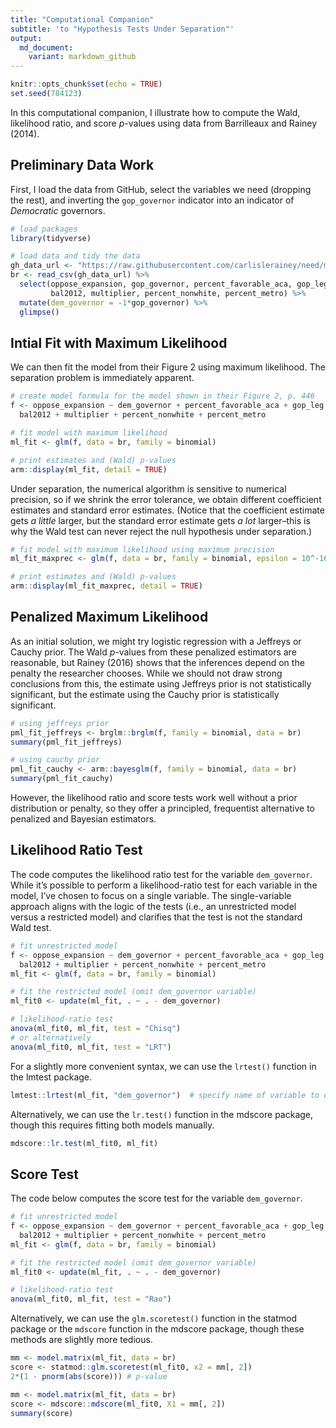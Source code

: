 ```yaml
---
title: "Computational Companion"
subtitle: 'to "Hypothesis Tests Under Separation"'
output:
  md_document:
    variant: markdown_github
---
```


```r
knitr::opts_chunk$set(echo = TRUE)
set.seed(784123)
```

In this computational companion, I illustrate how to compute the Wald, likelihood ratio, and score $p$-values using data from Barrilleaux and Rainey (2014).

## Preliminary Data Work

First, I load the data from GitHub, select the variables we need (dropping the rest), and inverting the `gop_governor` indicator into an indicator of *Democratic* governors.

```r

# load packages
library(tidyverse)

# load data and tidy the data
gh_data_url <- "https://raw.githubusercontent.com/carlislerainey/need/master/Data/politics_and_need_rescale.csv"
br <- read_csv(gh_data_url) %>% 
  select(oppose_expansion, gop_governor, percent_favorable_aca, gop_leg, percent_uninsured, 
         bal2012, multiplier, percent_nonwhite, percent_metro) %>%
  mutate(dem_governor = -1*gop_governor) %>%
  glimpse()
```

## Intial Fit with Maximum Likelihood

We can then fit the model from their Figure 2 using maximum likelihood. The separation problem is immediately apparent.

```r
# create model formula for the model shown in their Figure 2, p. 446
f <- oppose_expansion ~ dem_governor + percent_favorable_aca + gop_leg + percent_uninsured + 
  bal2012 + multiplier + percent_nonwhite + percent_metro

# fit model with maximum likelihood
ml_fit <- glm(f, data = br, family = binomial)

# print estimates and (Wald) p-values
arm::display(ml_fit, detail = TRUE)
```

Under separation, the numerical algorithm is sensitive to numerical precision, so if we shrink the error tolerance, we obtain different coefficient estimates and standard error estimates. (Notice that the coefficient estimate gets *a little* larger, but the standard error estimate gets *a lot* larger--this is why the Wald test can never reject the null hypothesis under separation.)

```r
# fit model with maximum likelihood using maximum precision
ml_fit_maxprec <- glm(f, data = br, family = binomial, epsilon = 10^-16, maxit = 10^10)

# print estimates and (Wald) p-values
arm::display(ml_fit_maxprec, detail = TRUE)
```

## Penalized Maximum Likelihood

As an initial solution, we might try logistic regression with a Jeffreys or Cauchy prior. The Wald $p$-values from these penalized estimators are reasonable, but Rainey (2016) shows that the inferences depend on the penalty the researcher chooses. While we should not draw strong conclusions from this, the estimate using Jeffreys prior is not statistically significant, but the estimate using the Cauchy prior is statistically significant.

```r
# using jeffreys prior
pml_fit_jeffreys <- brglm::brglm(f, family = binomial, data = br)
summary(pml_fit_jeffreys)

# using cauchy prior
pml_fit_cauchy <- arm::bayesglm(f, family = binomial, data = br)
summary(pml_fit_cauchy)
```

However, the likelihood ratio and score tests work well without a prior distribution or penalty, so they offer a principled, frequentist alternative to penalized and Bayesian estimators.

## Likelihood Ratio Test

The code computes the likelihood ratio test for the variable `dem_governor`. While it's possible to perform a likelihood-ratio test for each variable in the model, I've chosen to focus on a single variable. The single-variable approach aligns with the logic of the tests (i.e., an unrestricted model versus a restricted model) and clarifies that the test is not the standard Wald test. 

```r
# fit unrestricted model
f <- oppose_expansion ~ dem_governor + percent_favorable_aca + gop_leg + percent_uninsured + 
  bal2012 + multiplier + percent_nonwhite + percent_metro
ml_fit <- glm(f, data = br, family = binomial)

# fit the restricted model (omit dem_governor variable)
ml_fit0 <- update(ml_fit, . ~ . - dem_governor)

# likelihood-ratio test
anova(ml_fit0, ml_fit, test = "Chisq")
# or alternatively
anova(ml_fit0, ml_fit, test = "LRT")
```

For a slightly more convenient syntax, we can use the `lrtest()` function in the lmtest package.

```r
lmtest::lrtest(ml_fit, "dem_governor")  # specify name of variable to omit in the restricted model
```

Alternatively, we can use the `lr.test()` function in the mdscore package, though this requires fitting both models manually.

```r
mdscore::lr.test(ml_fit0, ml_fit)
```

## Score Test

The code below computes the score test for the variable `dem_governor`. 

```r
# fit unrestricted model
f <- oppose_expansion ~ dem_governor + percent_favorable_aca + gop_leg + percent_uninsured + 
  bal2012 + multiplier + percent_nonwhite + percent_metro
ml_fit <- glm(f, data = br, family = binomial)

# fit the restricted model (omit dem_governor variable)
ml_fit0 <- update(ml_fit, . ~ . - dem_governor)

# likelihood-ratio test
anova(ml_fit0, ml_fit, test = "Rao")
```

Alternatively, we can use the `glm.scoretest()` function in the statmod package or the `mdscore` function in the mdscore package, though these methods are slightly more tedious.

```r
mm <- model.matrix(ml_fit, data = br)
score <- statmod::glm.scoretest(ml_fit0, x2 = mm[, 2])
2*(1 - pnorm(abs(score))) # p-value
```

```r
mm <- model.matrix(ml_fit, data = br)
score <- mdscore::mdscore(ml_fit0, X1 = mm[, 2])
summary(score)
```

